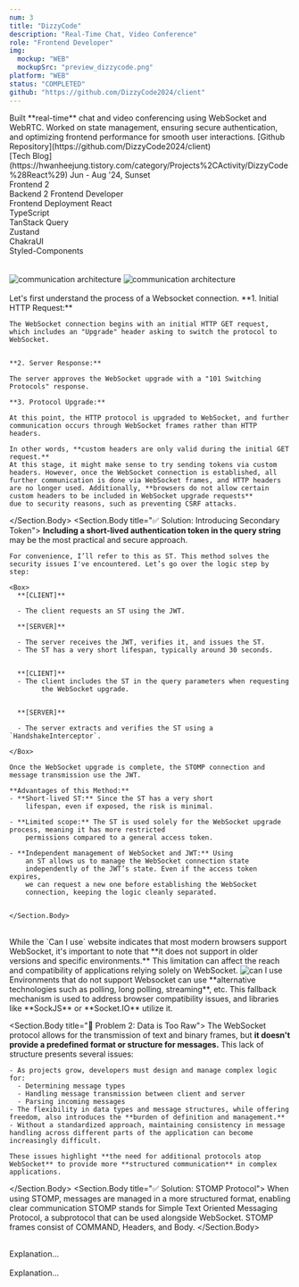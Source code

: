 ```yaml
---
num: 3
title: "DizzyCode"
description: "Real-Time Chat, Video Conference"
role: "Frontend Developer"
img:
  mockup: "WEB"
  mockupSrc: "preview_dizzycode.png"
platform: "WEB"
status: "COMPLETED"
github: "https://github.com/DizzyCode2024/client"
---
```


<Section>
  <Section.Header title="Project Overview" subTitle="process highlights" />
  <Section.Table>
    <OverviewItem title="Focus">
      Built **real-time** chat and video conferencing using WebSocket and
      WebRTC. Worked on state management, ensuring secure authentication, and
      optimizing frontend performance for smooth user interactions.
    </OverviewItem>
    <OverviewItem title="Links">
      [Github Repository](https://github.com/DizzyCode2024/client) <br />
      [Tech
      Blog](https://hwanheejung.tistory.com/category/Projects%2CActivity/DizzyCode%28React%29)
    </OverviewItem>
  </Section.Table>
  <Section.Divider />
  <Section.Table>
    <OverviewItem title="Timeline & Status">
      Jun - Aug '24, Sunset <br />
    </OverviewItem>
    <OverviewItem title="Team">
      Frontend 2 <br /> Backend 2
    </OverviewItem>
    <OverviewItem title="Responsibilities">
      Frontend Developer <br />
      Frontend Deployment
    </OverviewItem>
    <OverviewItem title="FE Tech Stack">
      React <br />
      TypeScript <br />
      TanStack Query <br />
      Zustand <br />
      ChakraUI <br />
      Styled-Components
    </OverviewItem>
  </Section.Table>
</Section>

<br />
<br />

<Section>
  <Section.Body title="System Architecture">
    <Image
      src={"/projects/dizzycode/comm_arch.png"}
      width={700}
      height={400}
      alt="communication architecture"
      className="mx-auto mt-5"
    />
  </Section.Body>
  <Section.Body title="User Flow Chart">
    <Image
      src={"/projects/dizzycode/flow_chart.png"}
      width={700}
      height={400}
      alt="communication architecture"
      className="mx-auto mt-5"
    />
  </Section.Body>
</Section>

<Section>
  <Section.Header
    title="Key Features and Technical Decisions"
    subTitle="our considerations"
  />
  <Process>
    <Process.Item num={1} title="Security" lists={["WebSocket+JWT"]} />
    <Process.Item
      num={2}
      title="Websocket"
      lists={[
        "Messaging",
        "User Status Tracking",
        "Notifications",
        "Recovering Abnormal Closure",
      ]}
    />
    <Process.Item
      num={3}
      title="Video Conference"
      lists={["1:1, N:N", "OpenVidu", "Architecture", "Screen Share"]}
    />
    <Process.Item
      num={4}
      title="Optimization"
      lists={["Caching", "State Management", "Lighthouse"]}
    />
  </Process>
</Section>

<br />

<Section>
  <Section.Header
    title="Websocket + JWT Scenario"
    subTitle="Security"
    type="secondary"
  />
  <Section.Body title="🤔 Problem: Can't include custom headers">
    Let's first understand the process of a Websocket connection.
    **1. Initial HTTP Request:**

    The WebSocket connection begins with an initial HTTP GET request,
    which includes an "Upgrade" header asking to switch the protocol to
    WebSocket.


    **2. Server Response:**

    The server approves the WebSocket upgrade with a "101 Switching Protocols" response.

    **3. Protocol Upgrade:**

    At this point, the HTTP protocol is upgraded to WebSocket, and further
    communication occurs through WebSocket frames rather than HTTP
    headers.

    In other words, **custom headers are only valid during the initial GET request.**
    At this stage, it might make sense to try sending tokens via custom
    headers. However, once the WebSocket connection is established, all
    further communication is done via WebSocket frames, and HTTP headers
    are no longer used. Additionally, **browsers do not allow certain custom headers to be included in WebSocket upgrade requests**
    due to security reasons, such as preventing CSRF attacks.

  </Section.Body>
  <Section.Body title="✅ Solution: Introducing Secondary Token">
    **Including a short-lived authentication token in the query string** may be the most practical and secure approach.

    For convenience, I’ll refer to this as ST. This method solves the
    security issues I've encountered. Let’s go over the logic step by
    step:

    <Box>
      **[CLIENT]**

      - The client requests an ST using the JWT.

      **[SERVER]**

      - The server receives the JWT, verifies it, and issues the ST.
      - The ST has a very short lifespan, typically around 30 seconds.


      **[CLIENT]**
      - The client includes the ST in the query parameters when requesting
            the WebSocket upgrade.


      **[SERVER]**

      - The server extracts and verifies the ST using a `HandshakeInterceptor`.

    </Box>

    Once the WebSocket upgrade is complete, the STOMP connection and
    message transmission use the JWT.

    **Advantages of this Method:**
    - **Short-lived ST:** Since the ST has a very short
        lifespan, even if exposed, the risk is minimal.

    - **Limited scope:** The ST is used solely for the WebSocket upgrade process, meaning it has more restricted
        permissions compared to a general access token.

    - **Independent management of WebSocket and JWT:** Using
        an ST allows us to manage the WebSocket connection state
        independently of the JWT’s state. Even if the access token expires,
        we can request a new one before establishing the WebSocket
        connection, keeping the logic cleanly separated.


    </Section.Body>

  <Callout link="/blog/dizzy-jwt" />
</Section>

<br />

<Section>
  <Section.Header
    title="Sock.js + STOMP"
    subTitle="WebSocket"
    type="secondary"
  />
  <Section.Body title="🤔 Problem 1: Limited Browser Support">
    While the `Can I use` website indicates that most modern browsers support WebSocket, it's important to note that **it does not support in older versions and specific environments.** 
    This limitation can affect the reach and compatibility of applications relying solely on WebSocket.
    <Image
      src={"/blog/dizzycode/2.png"}
      alt="can I use"
      width={600}
      height={400}
      description="https://caniuse.com/?search=websocket"
    />
  </Section.Body>
  <Section.Body title="✅ Solution: Fallback Mechanism">
    Environments that do not support Websocket can use **alternative technologies such as polling, long polling, streaming**, etc.
    This fallback mechanism is used to address browser compatibility issues, and libraries like **SockJS** or **Socket.IO** utilize it.
  </Section.Body>

  <Section.Body title="🤔 Problem 2: Data is Too Raw">
    The WebSocket protocol allows for the transmission of text and binary frames, but **it doesn't provide a predefined format or structure for messages.**
    This lack of structure presents several issues:

    - As projects grow, developers must design and manage complex logic for:
      - Determining message types
      - Handling message transmission between client and server
      - Parsing incoming messages
    - The flexibility in data types and message structures, while offering freedom, also introduces the **burden of definition and management.**
    - Without a standardized approach, maintaining consistency in message handling across different parts of the application can become increasingly difficult.

    These issues highlight **the need for additional protocols atop WebSocket** to provide more **structured communication** in complex applications.

  </Section.Body>
  <Section.Body title="✅ Solution: STOMP Protocol">
    When using STOMP, messages are managed in a more structured format, enabling
    clear communication STOMP stands for Simple Text Oriented Messaging Protocol,
    a subprotocol that can be used alongside WebSocket. STOMP frames consist of
    COMMAND, Headers, and Body.
  </Section.Body>
  <Callout link="/blog/dizzy-stomp" />
</Section>

<br />

<Section>
  <Section.Header title="Messaging" subTitle="WebSocket" type="secondary" />
  <Section.Body title="Sth..">
    <div>Explanation...</div>
  </Section.Body>
</Section>

<br />

<Section>
  <Section.Header
    title="User Status Tracking"
    subTitle="WebSocket"
    type="secondary"
  />
  <Section.Body title="Logic">
    <div>Explanation...</div>
  </Section.Body>
</Section>
